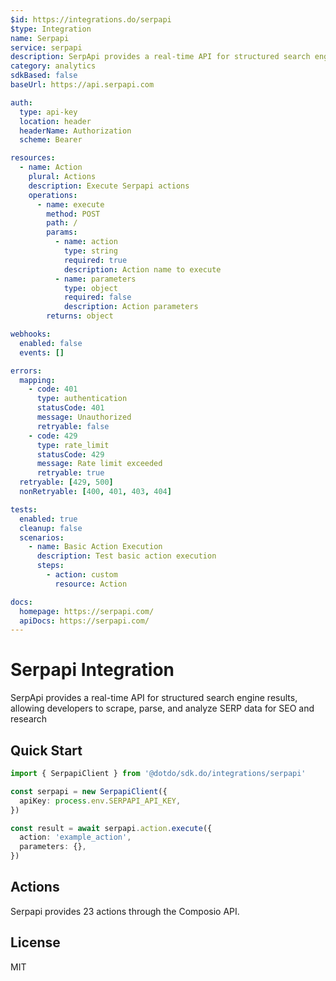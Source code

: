 ```yaml
---
$id: https://integrations.do/serpapi
$type: Integration
name: Serpapi
service: serpapi
description: SerpApi provides a real-time API for structured search engine results, allowing developers to scrape, parse, and analyze SERP data for SEO and research
category: analytics
sdkBased: false
baseUrl: https://api.serpapi.com

auth:
  type: api-key
  location: header
  headerName: Authorization
  scheme: Bearer

resources:
  - name: Action
    plural: Actions
    description: Execute Serpapi actions
    operations:
      - name: execute
        method: POST
        path: /
        params:
          - name: action
            type: string
            required: true
            description: Action name to execute
          - name: parameters
            type: object
            required: false
            description: Action parameters
        returns: object

webhooks:
  enabled: false
  events: []

errors:
  mapping:
    - code: 401
      type: authentication
      statusCode: 401
      message: Unauthorized
      retryable: false
    - code: 429
      type: rate_limit
      statusCode: 429
      message: Rate limit exceeded
      retryable: true
  retryable: [429, 500]
  nonRetryable: [400, 401, 403, 404]

tests:
  enabled: true
  cleanup: false
  scenarios:
    - name: Basic Action Execution
      description: Test basic action execution
      steps:
        - action: custom
          resource: Action

docs:
  homepage: https://serpapi.com/
  apiDocs: https://serpapi.com/
---
```


# Serpapi Integration

SerpApi provides a real-time API for structured search engine results, allowing developers to scrape, parse, and analyze SERP data for SEO and research

## Quick Start

```typescript
import { SerpapiClient } from '@dotdo/sdk.do/integrations/serpapi'

const serpapi = new SerpapiClient({
  apiKey: process.env.SERPAPI_API_KEY,
})

const result = await serpapi.action.execute({
  action: 'example_action',
  parameters: {},
})
```

## Actions

Serpapi provides 23 actions through the Composio API.

## License

MIT
